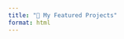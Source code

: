 ```yaml
---
title: "🚀 My Featured Projects"
format: html
---
```


<style>
/* Fade-in Animation */
.fade-in {
  animation: fadeIn 1.2s ease-in-out;
}
@keyframes fadeIn {
  0% { opacity: 0; transform: translateY(20px); }
  100% { opacity: 1; transform: translateY(0); }
}

/* Card Hover Effect */
.card:hover {
  transform: scale(1.03);
  box-shadow: 0px 8px 20px rgba(0, 0, 0, 0.2);
  transition: transform 0.3s ease, box-shadow 0.3s ease;
}
.card {
  transition: transform 0.3s ease, box-shadow 0.3s ease;
  border-radius: 10px;
}
</style>

<div class="container fade-in" style="max-width: 1200px; margin: auto;">

<div class="row row-cols-1 row-cols-md-2 g-4">

<div class="col">
<div class="card h-100 shadow-sm">
<div class="card-body">
<h4>⚽ Predicting Breakout Footballers</h4>
<p><strong>Skills:</strong> Feature Engineering, Classification, SHAP<br>
<strong>Tools:</strong> Python, XGBoost</p>
<p>ML pipeline that predicts which players will break out in the next season using 10M+ data points and SHAP explainability.</p>
<a href="project1.html" class="btn btn-primary mt-2">View Project ➔</a>
</div>
</div>
</div>

<div class="col">
<div class="card h-100 shadow-sm">
<div class="card-body">
<h4>🚗 Power BI Sales Dashboard</h4>
<p><strong>Skills:</strong> Data Modeling, Dashboarding, DAX<br>
<strong>Tools:</strong> Power BI</p>
<p>Interactive report analyzing luxury auto sales by year, region, and product line with KPIs and strategic visuals.</p>
<a href="project2.html" class="btn btn-primary mt-2">View Project ➔</a>
</div>
</div>
</div>

<div class="col">
<div class="card h-100 shadow-sm">
<div class="card-body">
<h4>🌐 Web Scraping and Visualization</h4>
<p><strong>Skills:</strong> Web Scraping, Data Visualization<br>
<strong>Tools:</strong> Python, BeautifulSoup, Plotly</p>
<p>This project involves scraping website data and creating interactive visualizations.</p>
<a href="project3.html" class="btn btn-primary mt-2">View Project ➔</a>
</div>
</div>
</div>

<div class="col">
<div class="card h-100 shadow-sm">
<div class="card-body">
<h4>🗃️ SQL Integration</h4>
<p><strong>Skills:</strong> SQL Queries, Data Retrieval, Integration<br>
<strong>Tools:</strong> SQLite, Pandas, Jupyter</p>
<p>This project demonstrates integrating SQL queries into Python workflows using real-world data.</p>
<a href="project-sql.html" class="btn btn-primary mt-2">View Project ➔</a>
</div>
</div>
</div>

</div>
</div>
